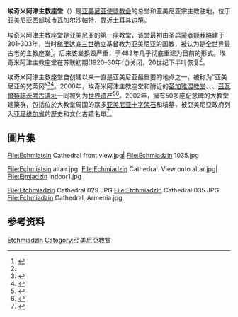 {{Expand language|1=en|time=2017-12-06T21:29:54+00:00}}
{{Infobox religious building
| building_name         = 埃奇米阿津主教座堂
| infobox_width         = 325px
| image                 = Էջմիածնի Մայր Տաճար.jpg
| image_size            = 300px 
| location              = 亚美尼亚[[瓦加尔沙帕特|瓦加尔沙帕特]]
| latitude              = 40.161769
| longitude             = 44.291164
| religious_affiliation = [[亚美尼亚使徒教会|亚美尼亚使徒教会]]
| rite                  = 亚美尼亚礼
| leadership            = 亚美尼亚宗主教
| architecture_type     = 主教座堂
| architecture_style    = 亚美尼亚
| founded_by            = [[格列高利_(启蒙者)|圣启蒙者额我略]]
| groundbreaking        = 301
| year_completed        = 303; 483
| length                = {{convert|29|m|ft}}{{sfn|Sahinian|1966|p=72}}
| width                 = {{convert|23|m|ft}}{{sfn|Sahinian|1966|p=72}}
| width_nave            =
| height_max            = {{convert|27|m|ft}} <small>(belfry)</small><ref name="armenianchurch.org"/>
| designation1          = WHS
| designation1_offname  = 埃奇米阿津的主教座堂和教堂群及兹瓦尔特诺茨的考古地点
| designation1_date     = 2000年
| designation1_type     = 文化
| designation1_criteria = (ii) (iii)
| designation1_number   = [http://whc.unesco.org/en/list/1011 1011-001]
| designation1_free1name = 地区
| designation1_free1value = 西亚
}}
'''埃奇米阿津主教座堂'''（{{lang-hy|Էջմիածնի Մայր Տաճար}}）是[[亚美尼亚使徒教会|亚美尼亚使徒教会]]的总堂和亚美尼亚宗主教驻地，位于亚美尼亚西部城市[[瓦加尔沙帕特|瓦加尔沙帕特]]，靠近[[土耳其|土耳其]]边境。

埃奇米阿津主教座堂是[[亚美尼亚|亚美尼亚]]的第一座教堂，该堂最初由[[格列高利_(启蒙者)|圣启蒙者额我略]]建于301-303年，当时[[梯里达底三世_(亚美尼亚)|梯里达底三世]]确立基督教为亚美尼亚的国教，被认为是全世界最古老的主教座堂<ref name="Encyclopedia of the Peoples of Africa and the Middle East">{{cite book|title=Encyclopedia of the Peoples of Africa and the Middle East|year=2008|publisher=[[Infobase_Publishing|Infobase Publishing]]|location=New York|isbn=978-1-4381-2676-0|page=65|editor=Stokes, Jamie}}</ref>。后来该堂损毁严重，于483年几乎彻底重建为目前的形式{{sfn|Sahinian|Zarian|Ghazarian|1978|pp=71–72}}。埃奇米阿津主教座堂在苏联初期(1920–30年代)关闭，20世纪下半叶恢复<ref name="Hewsen"/>。

埃奇米阿津主教座堂自创建以来一直是亚美尼亚最重要的地点之一，被称为“亚美尼亚的梵蒂冈”<ref>{{cite journal|title=Index for volume XXVIII|journal=[[The_National_Geographic_Magazine|The National Geographic Magazine]]|year=1916|volume= 28|page=[http://books.google.com/books?id=nW9IAAAAYAAJ&pg=PR9&lpg=PR9&dq=%22Armenian+Vatican%22&source=bl&ots=AnFAsBtSB5&sig=i93speAHHsiB7oIOCHq54gRiq1c&hl=en&sa=X&ei=NfZ1Ut_MIIjRsASS84HIAw&ved=0CEcQ6AEwBTgK#v=onepage&q=%22Armenian%20Vatican%22&f=false ix]|publisher=[[National_Geographic_Society|National Geographic Society]]location=Washington, D.C.}}</ref><ref>{{cite book|last=Kaplan|first=Robert D.|title=Eastward to Tartary: travels in the Balkans, the Middle East, and the Caucasus|url=https://archive.org/details/eastwardtotartar00kapl|year=2000|publisher=Random House|location=New York|isbn=978-0-375-50272-9|page=[https://archive.org/details/eastwardtotartar00kapl/page/311 311]|edition=1st|authorlink=Robert D. Kaplan}}</ref>。2000年，埃奇米阿津主教座堂和附近的[[圣加雅涅教堂|圣加雅涅教堂]]、{{link-en|聖賀利希美教堂|Saint Hripsime Church}}、{{link-en|修哈卡特教堂|Shoghakat Church}}、[[兹瓦尔特诺茨主教座堂|茲瓦爾特諾茨考古遺址]]一同被列为[[世界遗产|世界遗产]]<ref>{{cite web|title=Cathedral and Churches of Echmiatsin and the Archaeological Site of Zvartnots|url=http://whc.unesco.org/en/list/1011|publisher=UNESCO|accessdate=26 October 2013|archive-date=2017-07-01|archive-url=https://web.archive.org/web/20170701121100/http://whc.unesco.org/en/list/1011|dead-url=no}}</ref><ref>{{cite web|title=Cathedral and Churches of Echmiatsin and the Archaeological Site of Zvartnots|url=https://whc.unesco.org/en/list/1011|publisher=UNESCO|access-date=26 October 2013|archive-date=2021-02-25|archive-url=https://web.archive.org/web/20210225201809/http://whc.unesco.org/en/list/1011|dead-url=no}}</ref>。2002年，擁有50多座紀念碑的大教堂建築群，包括位於大教堂周圍的眾多[[亚美尼亚十字架石|亚美尼亚十字架石]]和墳墓，被亞美尼亞政府列入[[亚马维尔省|亚马维尔省]]的歷史和文化古蹟名單<ref>{{cite web|title=Հայաստանի Հանրապետության Արմավիրի Մարզի Պատմության և Մշակույթի Անշարժ Հուշարձանների Պետական Ցուցակը [List of the Immovable Historical And Cultural Monuments in the Armavir Province of the Republic of Armenia]|url=http://www.arlis.am/DocumentView.aspx?DocID=45005|publisher=Armenian Legal Information System|author=[[Government_of_Armenia|Government of Armenia]]|archive-url=https://web.archive.org/web/20140312174048/http://www.arlis.am/DocumentView.aspx?DocID=45005|archive-date=12 March 2014|language=hy|year=2002}}</ref>。

==圖片集==
<gallery widths="130px" heights="130px" perrow="6">
File:Echmiatsin Cathedral front view.jpg| 
File:Echmiadzin 1035.jpg

File:Echmiatsin altair.jpg|
File:Echmiadzin Cathedral. View onto altar.jpg| 
File:Ejmiadzin indoor1.jpg

File:Etchmiadzin Cathedral 029.JPG
File:Etchmiadzin Cathedral 035.JPG
File:Echmiadzin Cathedral, Armenia.jpg
</gallery>

==参考资料==
{{reflist|refs=
<ref name="Hewsen">{{cite book|last=Hewsen|first=Robert H.|authorlink=Robert H. Hewsen|title=Armenia: A Historical Atlas|article=The Monastery of Ējmiatsin|publisher=University of Chicago Press|location=Chicago|year=2001|isbn=0-226-33228-4|page=259}}</ref>
<ref name="armenianchurch.org">{{cite web|title=Mother See of Holy Etchmiadzin: Mother Cathedral: History|url=http://www.armenianchurch.org/index.jsp?sid=1&id=2361&pid=4&lng=en|publisher=Mother See of Holy Etchmiadzin|archiveurl=https://archive.is/20131111061208/http://www.armenianchurch.org/index.jsp?sid=1&id=2361&pid=4&lng=en|archivedate=2013年11月11日|deadurl=yes|accessdate=2013年12月24日}}</ref>
}}



{{亞美尼亞世界遺產}}

[[Category:亞美尼亞世界遺產|Etchmiadzin]]
[[Category:亞美尼亞教堂|Category:亞美尼亞教堂]]